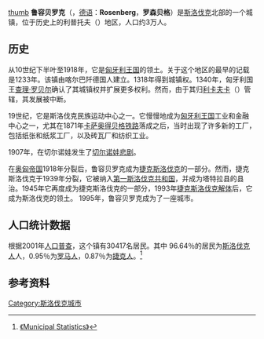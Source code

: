 [[文件:Ružomberok_-_Hrabovo_pano.jpg|thumb]]
'''鲁容贝罗克'''（{{lang|en|Ružomberok}}，[[德语|德语]]：'''Rosenberg'''，'''罗森贝格'''）是[[斯洛伐克|斯洛伐克]]北部的一个城镇，位于历史上的利普托夫（{{lang|en|Liptov}}）地区，人口约3万人。

== 历史 ==
从10世纪下半叶至1918年，它是[[匈牙利王国|匈牙利王国]]的领土。关于这个地区的最早的记载是1233年。该镇由喀尔巴阡德国人建立。1318年得到城镇权。1340年，匈牙利国王[[查理一世_(匈牙利)|查理·罗贝尔]]确认了其城镇权并扩展更多权利。然而，由于其归[[利卡夫卡|利卡夫卡]]（{{lang|en|Likavka}}）管辖，其发展被中断。

19世纪，它是斯洛伐克民族运动中心之一。它慢慢地成为[[匈牙利王国|匈牙利王国]]工业和金融中心之一，尤其在1871年[[科希策-博胡明铁路|卡萨奥得贝格铁路]]落成之后，当时出现了许多新的工厂，包括纸张和纸浆工厂，以及砖瓦厂和纺织工业。 

1907年，在切尔诺娃发生了[[切尔诺娃悲剧|切尔诺娃悲剧]]。 

在[[奥匈帝国|奥匈帝国]]1918年分裂后，鲁容贝罗克成为[[捷克斯洛伐克|捷克斯洛伐克]]的一部分。然而，捷克斯洛伐克于1939年分裂，它被纳入[[斯洛伐克共和国_(1939-1945)|第一斯洛伐克共和国]]，并成为塔特拉县的县治。1945年它再度成为捷克斯洛伐克的一部分，1993年[[天鹅绒分离|捷克斯洛伐克解体]]后，它成为斯洛伐克的领土。 1995年，鲁容贝罗克成为了一座城市。 

== 人口统计数据 ==
根据2001年[[人口普查|人口普查]]，这个镇有30417名居民。其中 96.64％的居民为[[斯洛伐克|斯洛伐克人]]人，0.95％为[[罗姆人|罗马人]]，0.87％为[[捷克|捷克人]]。<ref name="statistics">[http://www.statistics.sk/mosmis/eng/run.html 《Municipal Statistics》]</ref>

== 参考资料 ==
{{reflist}}

{{Authority control}}
[[Category:斯洛伐克城市|Category:斯洛伐克城市]]